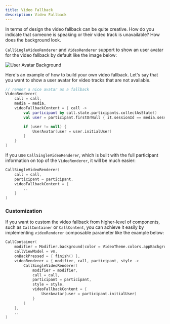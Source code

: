 ```yaml
---
title: Video Fallback
description: Video Fallback
---
```


In terms of design the video fallback can be quite creative.
How do you indicate that someone is speaking or their video track is unavailable? How does the background look.

`CallSingleVideoRenderer` and `VideoRenderer` support to show an user avatar for the video fallback by default like the image below:

![User Avatar Background](../assets/cookbook/replacing-call-controls.png)

Here's an example of how to build your own video fallback.
Let's say that you want to show a user avatar for video tracks that are not available.

```kotlin
// render a nice avatar as a fallback
VideoRenderer(
    call = call,
    media = media,
    videoFallbackContent = { call ->
        val participant by call.state.participants.collectAsState()
        val user = participant.firstOrNull { it.sessionId == media.sessionId }

        if (user != null) {
            UserAvatar(user = user.initialUser)
        }
    }
)
```

If you use `CallSingleVideoRenderer`, which is built with the full participant information on top of the `VideoRenderer`, it will be much easier:

```kotlin
CallSingleVideoRenderer(
    call = call,
    participant = participant,
    videoFallbackContent = {
        ..
    }
)
```

### Customization

If you want to custom the video fallback from higher-level of components, such as `CallContainer` or `CallContent`, you can achieve it easily by implementing `videoRenderer` composable parameter like the example below:

```kotlin {5-15}
CallContainer(
    modifier = Modifier.background(color = VideoTheme.colors.appBackground),
    callViewModel = vm,
    onBackPressed = { finish() },
    videoRenderer = { modifier, call, participant, style ->
        CallSingleVideoRenderer(
            modifier = modifier,
            call = call,
            participant = participant,
            style = style,
            videoFallbackContent = {
                UserAvatar(user = participant.initialUser)
            }
        )
    },
    ..
)
```